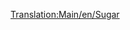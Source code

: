 [[Translation:Main/en/Sugar]]{{en/-}}
{{es/Carga| carga  = Azúcar
| imagen = SugarMine.png
| producida =[[Main/es/Mina de azúcar|Mina de azúcar]]
| aceptada  =[[Main/es/Fábrica de dulces|Fábrica de dulces]]
}}